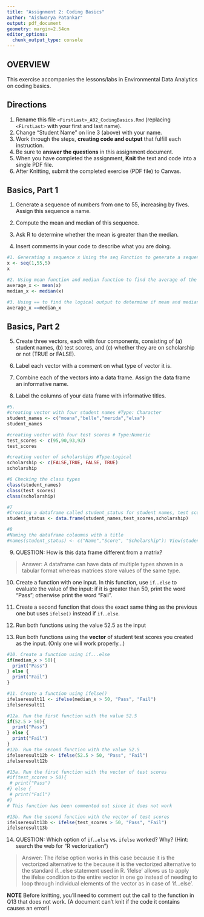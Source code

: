 ```yaml
---
title: "Assignment 2: Coding Basics"
author: "Aishwarya Patankar"
output: pdf_document
geometry: margin=2.54cm
editor_options: 
  chunk_output_type: console
---
```


## OVERVIEW

This exercise accompanies the lessons/labs in Environmental Data Analytics on coding basics.

## Directions

1.  Rename this file `<FirstLast>_A02_CodingBasics.Rmd` (replacing `<FirstLast>` with your first and last name).
2.  Change "Student Name" on line 3 (above) with your name.
3.  Work through the steps, **creating code and output** that fulfill each instruction.
4.  Be sure to **answer the questions** in this assignment document.
5.  When you have completed the assignment, **Knit** the text and code into a single PDF file.
6.  After Knitting, submit the completed exercise (PDF file) to Canvas.

## Basics, Part 1

1.  Generate a sequence of numbers from one to 55, increasing by fives. Assign this sequence a name.

2.  Compute the mean and median of this sequence.

3.  Ask R to determine whether the mean is greater than the median.

4.  Insert comments in your code to describe what you are doing.

```r
#1. Generating a sequence x Using the seq Function to generate a sequence of numbers with a gap of 5. 
x <- seq(1,55,5)
x

#2. Using mean function and median function to find the average of the numbers in the sequence x.
average_x <- mean(x)
median_x <- median(x)

#3. Using == to find the logical output to determine if mean and median of sequence x is the same.
average_x ==median_x
```

## Basics, Part 2

5.  Create three vectors, each with four components, consisting of (a) student names, (b) test scores, and (c) whether they are on scholarship or not (TRUE or FALSE).

6.  Label each vector with a comment on what type of vector it is.

7.  Combine each of the vectors into a data frame. Assign the data frame an informative name.

8.  Label the columns of your data frame with informative titles.

```r

#5. 
#creating vector with four student names #Type: Character
student_names <- c("moana","belle","merida","elsa") 
student_names

#creating vector with four test scores # Type:Numeric
test_scores <- c(95,90,93,92)
test_scores

#creating vector of scholarships #Type:Logical
scholarship <- c(FALSE,TRUE, FALSE, TRUE)
scholarship

#6 Checking the class types
class(student_names)
class(test_scores)
class(scholarship)

#7
#Creating a dataframe called student_status for student names, test scores and scholarship
student_status <- data.frame(student_names,test_scores,scholarship)

#8
#Naming the dataframe coloumns with a title
#names(student_status) <- c("Name","Score", "Scholarship"); View(student_status) # This command has been hashed before knitting


```

9.  QUESTION: How is this data frame different from a matrix?

> Answer: A dataframe can have data of multiple types shown in a tabular format whereas matrices store values of the same type. 

10. Create a function with one input. In this function, use `if`...`else` to evaluate the value of the input: if it is greater than 50, print the word "Pass"; otherwise print the word "Fail". 

11. Create a second function that does the exact same thing as the previous one but uses `ifelse()` instead if `if`...`else `. 

12. Run both functions using the value 52.5 as the input

13. Run both functions using the **vector** of student test scores you created as the input. (Only one will work properly...)

```r
#10. Create a function using if...else
if(median_x > 50){
  print("Pass")
} else {
  print("Fail")
}

#11. Create a function using ifelse()
ifelseresult11 <- ifelse(median_x > 50, "Pass", "Fail")
ifelseresult11

#12a. Run the first function with the value 52.5
if(52.5 > 50){
  print("Pass")
} else {
  print("Fail")
}
#12b. Run the second function with the value 52.5
ifelseresult12b <- ifelse(52.5 > 50, "Pass", "Fail")
ifelseresult12b

#13a. Run the first function with the vector of test scores
#if(test_scores > 50){
 # print("Pass")
#} else {
 # print("Fail")
#}
# This function has been commented out since it does not work

#13b. Run the second function with the vector of test scores
ifelseresult13b <- ifelse(test_scores > 50, "Pass", "Fail")
ifelseresult13b

```

14. QUESTION: Which option of `if`...`else` vs. `ifelse` worked? Why? (Hint: search the web for "R vectorization")

> Answer: The ifelse option works in this case because it is the vectorized alternative to the because it is the vectorized alternative to the standard if...else statement used in R. 'ifelse' allows us to apply the ifelse condition to the entire vector in one go instead of needing to loop through individual elements of the vector as in case of 'if...else'. 


**NOTE** Before knitting, you'll need to comment out the call to the function in Q13 that does not work. (A document can't knit if the code it contains causes an error!)